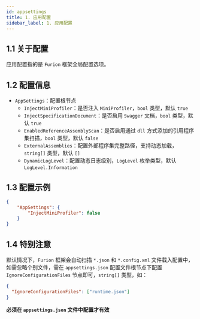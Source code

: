```yaml
---
id: appsettings
title: 1. 应用配置
sidebar_label: 1. 应用配置
---
```


## 1.1 关于配置

应用配置指的是 `Furion` 框架全局配置选项。

## 1.2 配置信息

- `AppSettings`：配置根节点
    - `InjectMiniProfiler`：是否注入 `MiniProfiler`，`bool` 类型，默认 `true`
    - `InjectSpecificationDocument`：是否启用 `Swagger` 文档，`bool` 类型，默认 `true`
    - `EnabledReferenceAssemblyScan`：是否启用通过 `dll` 方式添加的引用程序集扫描，`bool` 类型，默认 `false`
    - `ExternalAssemblies`：配置外部程序集完整路径，支持动态加载，`string[]` 类型，默认 `[]`
    - `DynamicLogLevel`：配置动态日志级别，`LogLevel` 枚举类型，默认 `LogLevel.Information`

## 1.3 配置示例

```json
{
    "AppSettings": {
        "InjectMiniProfiler": false
    }
}
```

## 1.4 特别注意

默认情况下，`Furion` 框架会自动扫描 `*.json` 和 `*.config.xml` 文件载入配置中，如需忽略个别文件，需在 `appsettings.json` 配置文件根节点下配置 `IgnoreConfigurationFiles` 节点即可，`string[]` 类型，如：

```json
{
  "IgnoreConfigurationFiles": ["runtime.json"]
}
```

**必须在 `appsettings.json` 文件中配置才有效**